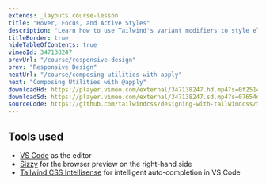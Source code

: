 ```yaml
---
extends: _layouts.course-lesson
title: "Hover, Focus, and Active Styles"
description: "Learn how to use Tailwind's variant modifiers to style elements in different states."
titleBorder: true
hideTableOfContents: true
vimeoId: 347138247
prevUrl: "/course/responsive-design"
prev: "Responsive Design"
nextUrl: "/course/composing-utilities-with-apply"
next: "Composing Utilities with @apply"
downloadHd: https://player.vimeo.com/external/347138247.hd.mp4?s=0f2514241e504120a3cb5e67155921ce46c84d80&profile_id=175&download=1
downloadSd: https://player.vimeo.com/external/347138247.sd.mp4?s=07654dae3d43acb90b0c9f85bca03f61acf8c7b1&profile_id=165&download=1
sourceCode: https://github.com/tailwindcss/designing-with-tailwindcss/tree/master/01-getting-up-and-running/04-hover-focus-and-active-styles
---
```


## Tools used

- [VS Code](https://code.visualstudio.com/) as the editor
- [Sizzy](https://adamwathan.me/sizzy) for the browser preview on the right-hand side
- [Tailwind CSS Intellisense](https://marketplace.visualstudio.com/items?itemName=bradlc.vscode-tailwindcss) for intelligent auto-completion in VS Code
